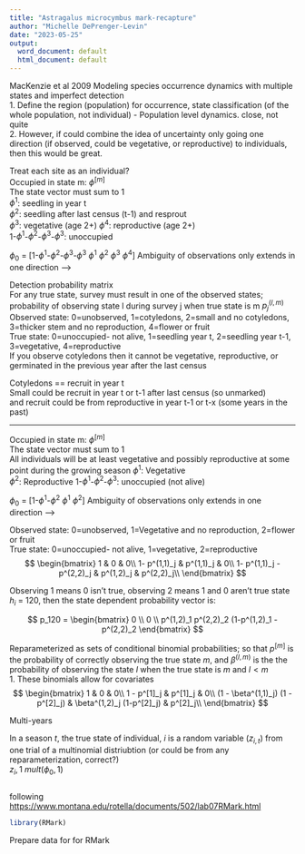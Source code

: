 ```yaml
---
title: "Astragalus microcymbus mark-recapture"
author: "Michelle DePrenger-Levin"
date: "2023-05-25"
output:
  word_document: default
  html_document: default
---
```


MacKenzie et al 2009 Modeling species occurrence dynamics with multiple states and imperfect detection       
        1. Define the region (population) for occurrence, state classification (of the whole population, not individual) - Population level dynamics. close, not quite    
        2. However, if could combine the idea of uncertainty only going one direction (if observed, could be vegetative, or reproductive) to individuals, then this would be great.   
      
Treat each site as an individual?     
Occupied in state m: $\phi^[m]$    
The state vector must sum to 1   
   $\phi^1$: seedling in year t    
   $\phi^2$: seedling after last census (t-1) and resprout  
   $\phi^3$: vegetative (age 2+)
   $\phi^4$: reproductive (age 2+)    
   1-$\phi^1$-$\phi^2$-$\phi^3$-$\phi^3$: unoccupied    
   
$\phi_0$ = [1-$\phi^1$-$\phi^2$-$\phi^3$-$\phi^3$      $\phi^1$       $\phi^2$       $\phi^3$        $\phi^4$]
Ambiguity of observations only extends in one direction -->    
   
   
Detection probability matrix   
    For any true state, survey must result in one of the observed states; probability of observing state l during survey j when true state is m $p^(l,m)_j$   
Observed state: 0=unobserved, 1=cotyledons, 2=small and no cotyledons, 3=thicker stem and no reproduction, 4=flower or fruit    
True state: 0=unoccupied- not alive, 1=seedling year t, 2=seedling year t-1, 3=vegetative, 4=reproductive   
If you observe cotyledons then it cannot be vegetative, reproductive, or germinated in the previous year after the last census

Cotyledons == recruit in year t   
Small could be recruit in year t or t-1 after last census (so unmarked)  
and recruit could be from reproductive in year t-1 or t-x (some years in the past)     

_____________________________________________________________________________________________________
Occupied in state m: $\phi^[m]$    
The state vector must sum to 1   
All individuals will be at least vegetative and possibly reproductive at some point during the growing season
   $\phi^1$: Vegetative    
   $\phi^2$: Reproductive
   1-$\phi^1$-$\phi^2$-$\phi^3$: unoccupied (not alive)     
        
$\phi_0$ = [1-$\phi^1$-$\phi^2$      $\phi^1$       $\phi^2$]
Ambiguity of observations only extends in one direction -->    

Observed state: 0=unobserved, 1=Vegetative and no reproduction, 2=flower or fruit    
True state: 0=unoccupied- not alive, 1=vegetative, 2=reproductive   
$$
    \begin{bmatrix}
    1                           & 0             & 0\\
    1- p^(1,1)_j                & p^(1,1)_j     & 0\\
    1- p^(1,1)_j - p^(2,2)_j    & p^(1,2)_j     & p^(2,2)_j\\
    \end{bmatrix}
$$
    
    
Observing 1 means 0 isn't true, observing 2 means 1 and 0 aren't true state   
$h_i$ = 120, then the state dependent probability vector is:    
 

$$ 
    p_120 =  
    \begin{bmatrix}
    0 \\
    0 \\
    p^(1,2)_1  p^(2,2)_2  (1-p^(1,2)_1 - p^(2,2)_2 
    \end{bmatrix}
$$


Reparameterized as sets of conditional binomial probabilities; so that $p^[m]$ is the probability of correctly observing the true state $m$, and $\beta^(l,m)$ is the the probability of observing the state $l$ when the true state is $m$ and $l < m$       
      1. These binomials allow for covariates    
$$
    \begin{bmatrix}
    1                                   & 0             & 0\\
    1 - p^[1]_j                         & p^[1]_j         & 0\\
    (1 - \beta^(1,1)_j) (1 - p^[2]_j)    & \beta^(1,2)_j (1-p^[2]_j)  & p^[2]_j\\
    \end{bmatrix}
$$
  
Multi-years  

In a season $t$, the true state of individual, $i$ is a random variable $(z_{i,t})$ from one trial of a multinomial distriubtion (or could be from any reparameterization, correct?)    
$z_i,1 ~ mult(\phi_0,1)$

```r

```





















following <https://www.montana.edu/rotella/documents/502/lab07RMark.html> 

```r
library(RMark)


```



Prepare data for for RMark 
```r

```

